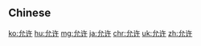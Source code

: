{{also|允許}}
==Chinese==
{{zh-see|允許}}

[[ko:允许]]
[[hu:允许]]
[[mg:允许]]
[[ja:允许]]
[[chr:允许]]
[[uk:允许]]
[[zh:允许]]